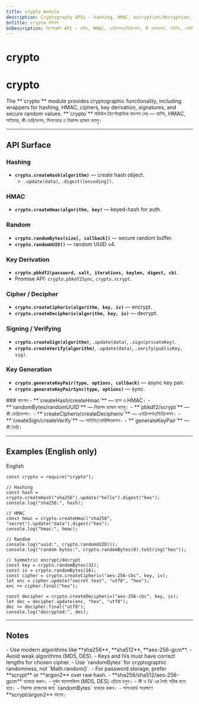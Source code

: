 ```yaml
---
title: crypto module
description: Cryptography APIs — hashing, HMAC, encryption/decryption, key generation, signing, verifying, and random bytes.
bnTitle: crypto মডিউল
bnDescription: ক্রিপ্টোগ্রাফি API — হ্যাশিং, HMAC, এনক্রিপশন/ডিক্রিপশন, কী জেনারেশন, সাইনিং, ভেরিফিকেশন ও র‍্যান্ডম বাইট।
---
```


# <I18nEnglish>crypto</I18nEnglish>
# <I18nBangla>crypto</I18nBangla>


<I18nEnglish>
The **`crypto`** module provides cryptographic functionality, including wrappers for hashing, HMAC, ciphers, key derivation, signatures, and secure random values.
</I18nEnglish>

<I18nBangla>
**`crypto`** মডিউল ক্রিপ্টোগ্রাফিক ফাংশন দেয় — হ্যাশিং, HMAC, সাইফার, কী ডেরিভেশন, সিগনেচার ও নিরাপদ র‍্যান্ডম ভ্যালু।
</I18nBangla>



---

## API Surface

<I18nEnglish>

### Hashing
- **`crypto.createHash(algorithm)`** — create hash object.  
  - `.update(data)`, `.digest([encoding])`.  

### HMAC
- **`crypto.createHmac(algorithm, key)`** — keyed-hash for auth.  

### Random
- **`crypto.randomBytes(size[, callback])`** — secure random buffer.  
- **`crypto.randomUUID()`** — random UUID v4.  

### Key Derivation
- **`crypto.pbkdf2(password, salt, iterations, keylen, digest, cb)`**.  
- Promise API: `crypto.pbkdf2Sync`, `crypto.scrypt`.  

### Cipher / Decipher
- **`crypto.createCipheriv(algorithm, key, iv)`** — encrypt.  
- **`crypto.createDecipheriv(algorithm, key, iv)`** — decrypt.  

### Signing / Verifying
- **`crypto.createSign(algorithm)`**, `.update(data)`, `.sign(privateKey)`.  
- **`crypto.createVerify(algorithm)`**, `.update(data)`, `.verify(publicKey, sig)`.  

### Key Generation
- **`crypto.generateKeyPair(type, options, callback)`** — async key pair.  
- **`crypto.generateKeyPairSync(type, options)`** — sync.  

</I18nEnglish>

<I18nBangla>
### ফাংশন
- **`createHash/createHmac`** — হ্যাশ ও HMAC।  
- **`randomBytes/randomUUID`** — নিরাপদ র‍্যান্ডম ভ্যালু।  
- **`pbkdf2/scrypt`** — কী ডেরিভেশন।  
- **`createCipheriv/createDecipheriv`** — এনক্রিপশন/ডিক্রিপশন।  
- **`createSign/createVerify`** — সাইনিং/ভেরিফিকেশন।  
- **`generateKeyPair`** — কী তৈরি।  
</I18nBangla>



---

## Examples (English only)

<Tabs defaultValue="english" className="w-full">
  <TabsList>
    <TabsTrigger value="english">English</TabsTrigger>
  </TabsList>

  <TabsContent value="english">

```bnl
const crypto = require("crypto");

// Hashing
const hash = crypto.createHash("sha256").update("hello").digest("hex");
console.log("sha256:", hash);

// HMAC
const hmac = crypto.createHmac("sha256", "secret").update("data").digest("hex");
console.log("hmac:", hmac);

// Random
console.log("uuid:", crypto.randomUUID());
console.log("random bytes:", crypto.randomBytes(8).toString("hex"));

// Symmetric encrypt/decrypt
const key = crypto.randomBytes(32);
const iv = crypto.randomBytes(16);
const cipher = crypto.createCipheriv("aes-256-cbc", key, iv);
let enc = cipher.update("secret text", "utf8", "hex");
enc += cipher.final("hex");

const decipher = crypto.createDecipheriv("aes-256-cbc", key, iv);
let dec = decipher.update(enc, "hex", "utf8");
dec += decipher.final("utf8");
console.log("decrypted:", dec);
```
  </TabsContent>
</Tabs>

---

## Notes

<I18nEnglish>
- Use modern algorithms like **sha256**, **sha512**, **aes-256-gcm**.  
- Avoid weak algorithms (MD5, DES).  
- Keys and IVs must have correct lengths for chosen cipher.  
- Use `randomBytes` for cryptographic randomness, not `Math.random()`.  
- For password storage, prefer **scrypt** or **argon2** over raw hash.  
</I18nEnglish>

<I18nBangla>
- **sha256/sha512/aes-256-gcm** ব্যবহার করুন।  
- দুর্বল অ্যালগরিদম (MD5, DES) এড়িয়ে চলুন।  
- কী ও IV এর দৈর্ঘ্য সঠিক হতে হবে।  
- নিরাপদ র‍্যান্ডমের জন্য `randomBytes` ব্যবহার করুন।  
- পাসওয়ার্ড সংরক্ষণে **scrypt/argon2** ভালো।  
</I18nBangla>


